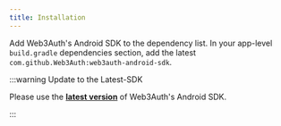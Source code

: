 ```yaml
---
title: Installation
---
```


Add Web3Auth's Android SDK to the dependency list. In your app-level `build.gradle` dependencies section, add the latest
`com.github.Web3Auth:web3auth-android-sdk`.

:::warning Update to the Latest-SDK

Please use the **[latest version](https://github.com/Web3Auth/web3auth-android-sdk/releases)** of Web3Auth's Android SDK.

:::
